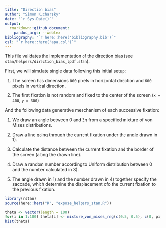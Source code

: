 ```yaml
---
title: "Direction bias"
author: "Simon Kucharsky"
date: "`r Sys.Date()`"
output: 
  rmarkdown::github_document:
    pandoc_args: --webtex
bibliography: "`r here::here('bibliography.bib')`"
csl: "`r here::here('apa.csl')`"
---
```


This file validates the implementation of the direction bias (see `stan/helpers/direction_bias_lpdf.stan`).

First, we will simulate single data following this initial setup:

1) The screen has dimensions `800` pixels in horizontal direction and `600` pixels in vertical direction.

2) The first fixation is not random and fixed to the center of the screen (`x = 400`, `y = 300`)

And the following data generative meachanism of each successive fixation:

1) We draw an angle between 0 and $2\pi$ from a specified mixture of von Mises distributions.

2) Draw a line going through the current fixation under the angle drawn in 1).

3) Calculate the distance between the current fixation and the border of the screen (along the drawn line).

4) Draw a random number according to Uniform distribution between 0 and the number calculated in 3).

5) The angle drawn in 1) and the number drawn in 4) together specify the saccade, which determine the displacement ofo the current fixation to the previous fixation.


```r
library(rstan)
source(here::here("R", "expose_helpers_stan.R"))

theta <- vector(length = 100)
for(i in 1:100) theta[i] <- mixture_von_mises_rng(c(0.5, 0.5), c(0, pi), c(8, 8))
hist(theta)
```


